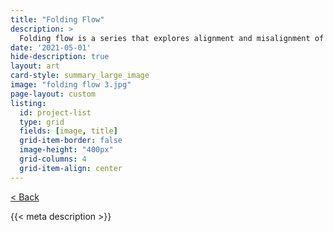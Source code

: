 ```yaml
---
title: "Folding Flow"
description: >
  Folding flow is a series that explores alignment and misalignment of flows. By having the same flow depart at certain break points a layered dynamic is created.
date: '2021-05-01'
hide-description: true
layout: art
card-style: summary_large_image
image: "folding flow 3.jpg"
page-layout: custom
listing:
  id: project-list
  type: grid
  fields: [image, title]
  grid-item-border: false
  image-height: "400px"
  grid-columns: 4
  grid-item-align: center
---
```


[\< Back](../index.qmd){.btn .btn-secondary .btn-sm .btn role="button"} 

{{< meta description >}}
